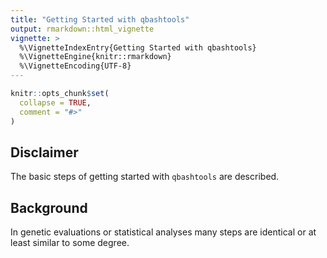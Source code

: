 ```yaml
---
title: "Getting Started with qbashtools"
output: rmarkdown::html_vignette
vignette: >
  %\VignetteIndexEntry{Getting Started with qbashtools}
  %\VignetteEngine{knitr::rmarkdown}
  %\VignetteEncoding{UTF-8}
---
```


```r
knitr::opts_chunk$set(
  collapse = TRUE,
  comment = "#>"
)
```


## Disclaimer
The basic steps of getting started with `qbashtools` are described.


## Background
In genetic evaluations or statistical analyses many steps are identical or at least similar to some degree.   